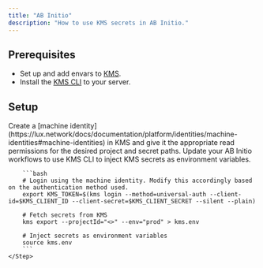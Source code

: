 ```yaml
---
title: "AB Initio"
description: "How to use KMS secrets in AB Initio."
---
```


## Prerequisites

- Set up and add envars to [KMS](https://kms.lux.network).
- Install the [KMS CLI](https://lux.network/docs/cli/overview) to your server.

## Setup

<Steps>
    <Step title="Authorize KMS for AB Initio">
        Create a [machine identity](https://lux.network/docs/documentation/platform/identities/machine-identities#machine-identities) in KMS and give it the appropriate read permissions for the desired project and secret paths.
    </Step>
    <Step title="Add KMS CLI to your workflow">
        Update your AB Initio workflows to use KMS CLI to inject KMS secrets as environment variables.
    
        ```bash
        # Login using the machine identity. Modify this accordingly based on the authentication method used.
        export KMS_TOKEN=$(kms login --method=universal-auth --client-id=$KMS_CLIENT_ID --client-secret=$KMS_CLIENT_SECRET --silent --plain)

        # Fetch secrets from KMS
        kms export --projectId="<>" --env="prod" > kms.env

        # Inject secrets as environment variables
        source kms.env
        ```
    </Step>

</Steps>
